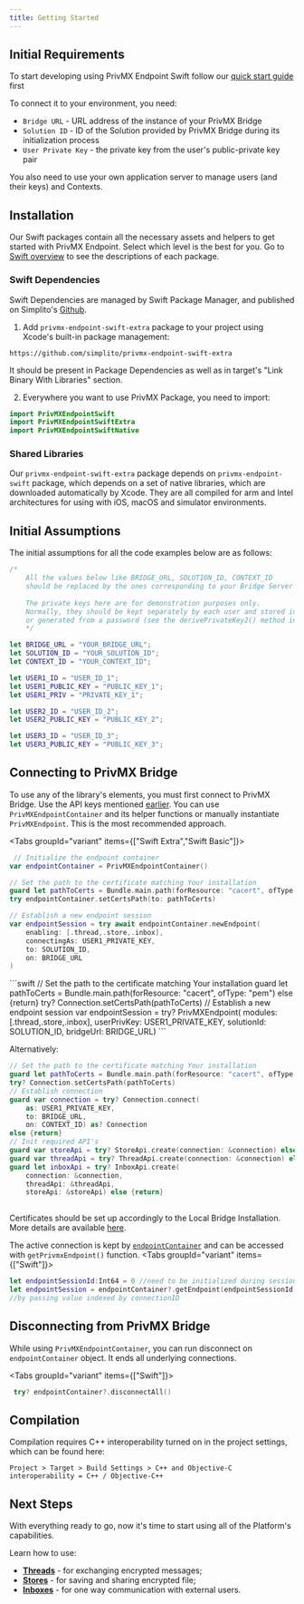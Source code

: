 ```yaml
---
title: Getting Started
---
```


## Initial Requirements

To start developing using PrivMX Endpoint Swift follow our [quick start guide](../start/quick-start) first

To connect it to your environment, you need:
  - `Bridge URL` - URL address of the instance of your PrivMX Bridge
  - `Solution ID` - ID of the Solution provided by PrivMX Bridge during its initialization process
  - `User Private Key` - the private key from the user's public-private key pair

You also need to use your own application server to manage users (and their keys) and Contexts.

## Installation

Our Swift packages contain all the necessary assets and helpers to get started with PrivMX Endpoint. Select which level is the best for you. 
Go to [Swift overview](../swift) to see the descriptions of each package.

### Swift Dependencies
Swift Dependencies are managed by Swift Package Manager, and published on Simplito's [Github](https://github.com/simplito).

1. Add `privmx-endpoint-swift-extra` package to your project using Xcode's built-in package management:

```
https://github.com/simplito/privmx-endpoint-swift-extra
```

It should be present in Package Dependencies as well as in target's "Link Binary With Libraries" section.

2. Everywhere you want to use PrivMX Package, you need to import:

```swift
import PrivMXEndpointSwift
import PrivMXEndpointSwiftExtra
import PrivMXEndpointSwiftNative
```

### Shared Libraries
Our `privmx-endpoint-swift-extra` package depends on `privmx-endpoint-swift` package, 
which depends on a set of native libraries, which are downloaded automatically by Xcode.
They are all compiled for arm and Intel architectures for using with iOS, macOS and simulator environments.

## Initial Assumptions

The initial assumptions for all the code examples below are as follows:

```swift
/*
    All the values below like BRIDGE_URL, SOLUTION_ID, CONTEXT_ID
    should be replaced by the ones corresponding to your Bridge Server instance.
    
    The private keys here are for demonstration purposes only.
    Normally, they should be kept separately by each user and stored in a safe place,
    or generated from a password (see the derivePrivateKey2() method in the Crypto API)
    */

let BRIDGE_URL = "YOUR_BRIDGE_URL";
let SOLUTION_ID = "YOUR_SOLUTION_ID";
let CONTEXT_ID = "YOUR_CONTEXT_ID";

let USER1_ID = "USER_ID_1";
let USER1_PUBLIC_KEY = "PUBLIC_KEY_1";
let USER1_PRIV = "PRIVATE_KEY_1";

let USER2_ID = "USER_ID_2";
let USER2_PUBLIC_KEY = "PUBLIC_KEY_2";

let USER3_ID = "USER_ID_3";
let USER3_PUBLIC_KEY = "PUBLIC_KEY_3";
```

## Connecting to PrivMX Bridge

To use any of the library's elements, you must first connect to PrivMX Bridge.
Use the API keys mentioned [earlier](#initial-requirements). You can use `PrivMXEndpointContainer` and its helper functions or manually instantiate `PrivMXEndpoint`.
This is the most recommended approach.

<Tabs groupId="variant" items={["Swift Extra","Swift Basic"]}>
<Tab>
```swift
 // Initialize the endpoint container
var endpointContainer = PrivMXEndpointContainer()

// Set the path to the certificate matching Your installation
guard let pathToCerts = Bundle.main.path(forResource: "cacert", ofType: "pem") else { return }
try endpointContainer.setCertsPath(to: pathToCerts)

// Establish a new endpoint session
var endpointSession = try await endpointContainer.newEndpoint(
    enabling: [.thread,.store,.inbox],
    connectingAs: USER1_PRIVATE_KEY,
    to: SOLUTION_ID,
    on: BRIDGE_URL
)		
```
</Tab>
<Tab>
```swift
// Set the path to the certificate matching Your installation
guard let pathToCerts = Bundle.main.path(forResource: "cacert", ofType: "pem") else {return}
try? Connection.setCertsPath(pathToCerts)
// Establish a new endpoint session
var endpointSession = try? PrivMXEndpoint(
    modules: [.thread,.store,.inbox],
    userPrivKey: USER1_PRIVATE_KEY,
    solutionId: SOLUTION_ID,
    bridgeUrl: BRIDGE_URL)
```

Alternatively: 
```swift
// Set the path to the certificate matching Your installation
guard let pathToCerts = Bundle.main.path(forResource: "cacert", ofType: "pem") else {return}
try? Connection.setCertsPath(pathToCerts)
// Establish connection
guard var connection = try? Connection.connect(
    as: USER1_PRIVATE_KEY,
    to: BRIDGE_URL,
    on: CONTEXT_ID) as? Connection
else {return}
// Init required API's
guard var storeApi = try? StoreApi.create(connection: &connection) else {return}
guard var threadApi = try? ThreadApi.create(connection: &connection) else {return}
guard let inboxApi = try? InboxApi.create(
    connection: &connection,
    threadApi: &threadApi,
    storeApi: &storeApi) else {return}
                                    
```
</Tab>
</Tabs>

Certificates should be set up accordingly to the Local Bridge Installation. More details are available [here](../start/certificates).

The active connection is kept by [`endpointContainer`](../reference/privmx-endpoint-swift-extra/core/privmx-endpoint-container) and can be accessed with `getPrivmxEndpoint()` function.
<Tabs groupId="variant" items={["Swift"]}>
<Tab>
```swift
let endpointSessionId:Int64 = 0 //need to be initialized during session setup
let endpointSession = endpointContainer?.getEndpoint(endpointSessionId)
//by passing value indexed by connectionID
```
</Tab>
</Tabs>

## Disconnecting from PrivMX Bridge

While using `PrivMXEndpointContainer`, you can run disconnect on `endpointContainer` object. It ends all underlying connections.

<Tabs groupId="variant" items={["Swift"]}>
<Tab>
```swift
 try? endpointContainer?.disconnectAll()
```
</Tab>
</Tabs>

## Compilation

Compilation requires C++ interoperability turned on in the project settings, which can be found here:

```
Project > Target > Build Settings > C++ and Objective-C interoperability = C++ / Objective-C++
```

## Next Steps

With everything ready to go, now it's time to start using all of the Platform's capabilities. 

Learn how to use:

-   [**Threads**](../start/threads/overview) - for exchanging encrypted messages;
-   [**Stores**](../start/stores/overview) - for saving and sharing encrypted file;
-   [**Inboxes**](../start/inboxes/overview) - for one way communication with external users.
